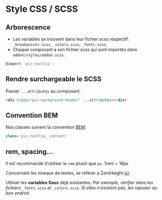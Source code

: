 
<Meta title="Développement/Bonnes pratiques/Style CSS" />

# Style CSS / SCSS

## Arborescence

- Les variables se trouvent dans leur fichier scss respectif: `_breakpoints.scss`, `_colors.scss`, `_fonts.scss`.
- Chaque composant a son fichier scss qui sont importés dans `addon/styles/addon.scss`.

```javascript
@import 'pix-tooltip';
```

## Rendre surchargeable le SCSS

Passer `...attributes` au composant.

```html
<div class="pix-background-header" ...attributes></div>
```

## Convention BEM

Nos classes suivent la convention [BEM](https://github.com/1024pix/pix/blob/dev/docs/CSS.md).

```javascript
class='pix-tooltip__content'
```

## rem, spacing...

Il est recommandé d'utiliser le `rem` plutot que `px`.
1rem = 16px

Concernant les niveaux de textes, se référer a ZeroHeight [ici](https://zeroheight.com/8dd127da7/p/20e4df-typographie/b/974231).

Utiliser les **variables Sass** déjà existantes.
_Par exemple, vérifier dans les fichiers `_fonts.scss` et `_colors.scss`. Si elles n'existent pas, les rajouter au bon endroit._
